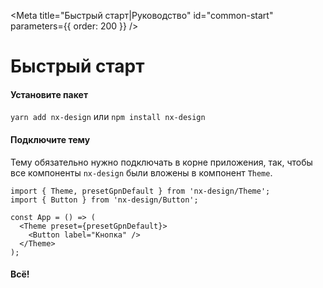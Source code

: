 
<Meta title="Быстрый старт|Руководство" id="common-start" parameters={{ order: 200 }} />

# Быстрый старт

#### Установите пакет

`yarn add nx-design` или `npm install nx-design`

#### Подключите тему

Тему обязательно нужно подключать в корне приложения, так, чтобы все компоненты `nx-design` были вложены в компонент `Theme`.

```tsx
import { Theme, presetGpnDefault } from 'nx-design/Theme';
import { Button } from 'nx-design/Button';

const App = () => (
  <Theme preset={presetGpnDefault}>
    <Button label="Кнопка" />
  </Theme>
);
```

#### Всë!
